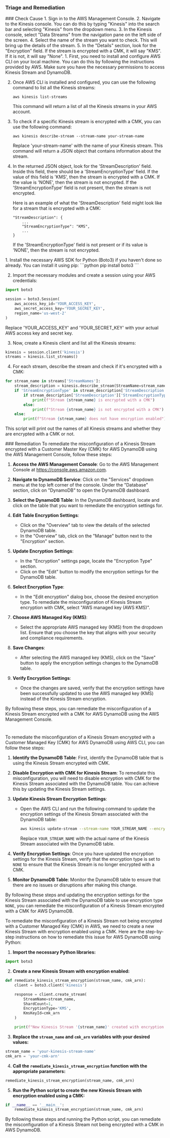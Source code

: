 
### Triage and Remediation
<Tabs>

<Tab title='Cause'>
### Check Cause
<AccordionGroup>
<Accordion title='Using Console' defaultOpen='true'>
1. Sign in to the AWS Management Console.
2. Navigate to the Kinesis console. You can do this by typing "Kinesis" into the search bar and selecting "Kinesis" from the dropdown menu.
3. In the Kinesis console, select "Data Streams" from the navigation pane on the left side of the screen.
4. Select the name of the stream you want to check. This will bring up the details of the stream.
5. In the "Details" section, look for the "Encryption" field. If the stream is encrypted with a CMK, it will say "KMS". If it is not, it will say "None".
</Accordion>

<Accordion title='Using CLI'>
1. First, you need to install and configure AWS CLI on your local machine. You can do this by following the instructions provided by AWS. Make sure you have the necessary permissions to access Kinesis Stream and DynamoDB.

2. Once AWS CLI is installed and configured, you can use the following command to list all the Kinesis streams:

   ```
   aws kinesis list-streams
   ```

   This command will return a list of all the Kinesis streams in your AWS account.

3. To check if a specific Kinesis stream is encrypted with a CMK, you can use the following command:

   ```
   aws kinesis describe-stream --stream-name your-stream-name
   ```

   Replace 'your-stream-name' with the name of your Kinesis stream. This command will return a JSON object that contains information about the stream.

4. In the returned JSON object, look for the 'StreamDescription' field. Inside this field, there should be a 'StreamEncryptionType' field. If the value of this field is 'KMS', then the stream is encrypted with a CMK. If the value is 'NONE', then the stream is not encrypted. If the 'StreamEncryptionType' field is not present, then the stream is not encrypted.

   Here is an example of what the 'StreamDescription' field might look like for a stream that is encrypted with a CMK:

   ```
   "StreamDescription": {
       ...
       "StreamEncryptionType": "KMS",
       ...
   }
   ```

   If the 'StreamEncryptionType' field is not present or if its value is 'NONE', then the stream is not encrypted.
</Accordion>

<Accordion title='Using Python'>
1. Install the necessary AWS SDK for Python (Boto3) if you haven't done so already. You can install it using pip:
```python
pip install boto3
```

2. Import the necessary modules and create a session using your AWS credentials:
```python
import boto3

session = boto3.Session(
    aws_access_key_id='YOUR_ACCESS_KEY',
    aws_secret_access_key='YOUR_SECRET_KEY',
    region_name='us-west-2'
)
```
Replace 'YOUR_ACCESS_KEY' and 'YOUR_SECRET_KEY' with your actual AWS access key and secret key.

3. Now, create a Kinesis client and list all the Kinesis streams:
```python
kinesis = session.client('kinesis')
streams = kinesis.list_streams()
```

4. For each stream, describe the stream and check if it's encrypted with a CMK:
```python
for stream_name in streams['StreamNames']:
    stream_description = kinesis.describe_stream(StreamName=stream_name)
    if 'StreamEncryptionType' in stream_description['StreamDescription']:
        if stream_description['StreamDescription']['StreamEncryptionType'] == 'KMS':
            print(f"Stream {stream_name} is encrypted with a CMK")
        else:
            print(f"Stream {stream_name} is not encrypted with a CMK")
    else:
        print(f"Stream {stream_name} does not have encryption enabled")
```
This script will print out the names of all Kinesis streams and whether they are encrypted with a CMK or not.
</Accordion>

</AccordionGroup>
</Tab>
<Tab title='Remediation'>
### Remediation

<AccordionGroup>
<Accordion title='Using Console' defaultOpen='true'>
To remediate the misconfiguration of a Kinesis Stream encrypted with a Customer Master Key (CMK) for AWS DynamoDB using the AWS Management Console, follow these steps:

1. **Access the AWS Management Console**: Go to the AWS Management Console at https://console.aws.amazon.com.

2. **Navigate to DynamoDB Service**: Click on the "Services" dropdown menu at the top left corner of the console. Under the "Database" section, click on "DynamoDB" to open the DynamoDB dashboard.

3. **Select the DynamoDB Table**: In the DynamoDB dashboard, locate and click on the table that you want to remediate the encryption settings for.

4. **Edit Table Encryption Settings**:
   - Click on the "Overview" tab to view the details of the selected DynamoDB table.
   - In the "Overview" tab, click on the "Manage" button next to the "Encryption" section.

5. **Update Encryption Settings**:
   - In the "Encryption" settings page, locate the "Encryption Type" section.
   - Click on the "Edit" button to modify the encryption settings for the DynamoDB table.

6. **Select Encryption Type**:
   - In the "Edit encryption" dialog box, choose the desired encryption type. To remediate the misconfiguration of Kinesis Stream encryption with CMK, select "AWS managed key (AWS KMS)".

7. **Choose AWS Managed Key (KMS)**:
   - Select the appropriate AWS managed key (KMS) from the dropdown list. Ensure that you choose the key that aligns with your security and compliance requirements.

8. **Save Changes**:
   - After selecting the AWS managed key (KMS), click on the "Save" button to apply the encryption settings changes to the DynamoDB table.

9. **Verify Encryption Settings**:
   - Once the changes are saved, verify that the encryption settings have been successfully updated to use the AWS managed key (KMS) instead of the Kinesis Stream encryption.

By following these steps, you can remediate the misconfiguration of a Kinesis Stream encrypted with a CMK for AWS DynamoDB using the AWS Management Console.

#
</Accordion>

<Accordion title='Using CLI'>
To remediate the misconfiguration of a Kinesis Stream encrypted with a Customer Managed Key (CMK) for AWS DynamoDB using AWS CLI, you can follow these steps:

1. **Identify the DynamoDB Table**: First, identify the DynamoDB table that is using the Kinesis Stream encrypted with CMK.

2. **Disable Encryption with CMK for Kinesis Stream**: To remediate this misconfiguration, you will need to disable encryption with CMK for the Kinesis Stream associated with the DynamoDB table. You can achieve this by updating the Kinesis Stream settings.

3. **Update Kinesis Stream Encryption Settings**:
   
   - Open the AWS CLI and run the following command to update the encryption settings of the Kinesis Stream associated with the DynamoDB table:
   
     ```bash
     aws kinesis update-stream --stream-name YOUR_STREAM_NAME --encryption-type NONE
     ```
     
     Replace `YOUR_STREAM_NAME` with the actual name of the Kinesis Stream associated with the DynamoDB table.

4. **Verify Encryption Settings**: Once you have updated the encryption settings for the Kinesis Stream, verify that the encryption type is set to `NONE` to ensure that the Kinesis Stream is no longer encrypted with a CMK.

5. **Monitor DynamoDB Table**: Monitor the DynamoDB table to ensure that there are no issues or disruptions after making this change.

By following these steps and updating the encryption settings for the Kinesis Stream associated with the DynamoDB table to use encryption type `NONE`, you can remediate the misconfiguration of a Kinesis Stream encrypted with a CMK for AWS DynamoDB.
</Accordion>

<Accordion title='Using Python'>
To remediate the misconfiguration of a Kinesis Stream not being encrypted with a Customer Managed Key (CMK) in AWS, we need to create a new Kinesis Stream with encryption enabled using a CMK. Here are the step-by-step instructions on how to remediate this issue for AWS DynamoDB using Python:

1. **Import the necessary Python libraries:**
   
```python
import boto3
```

2. **Create a new Kinesis Stream with encryption enabled:**

```python
def remediate_kinesis_stream_encryption(stream_name, cmk_arn):
    client = boto3.client('kinesis')

    response = client.create_stream(
        StreamName=stream_name,
        ShardCount=1,
        EncryptionType='KMS',
        KmsKeyId=cmk_arn
    )

    print(f"New Kinesis Stream '{stream_name}' created with encryption using CMK '{cmk_arn}'")
```

3. **Replace the `stream_name` and `cmk_arn` variables with your desired values:**

```python
stream_name = 'your-kinesis-stream-name'
cmk_arn = 'your-cmk-arn'
```

4. **Call the `remediate_kinesis_stream_encryption` function with the appropriate parameters:**

```python
remediate_kinesis_stream_encryption(stream_name, cmk_arn)
```

5. **Run the Python script to create the new Kinesis Stream with encryption enabled using a CMK:**

```python
if __name__ == '__main__':
    remediate_kinesis_stream_encryption(stream_name, cmk_arn)
```

By following these steps and running the Python script, you can remediate the misconfiguration of a Kinesis Stream not being encrypted with a CMK in AWS DynamoDB.
</Accordion>

</AccordionGroup>
</Tab>
</Tabs>
